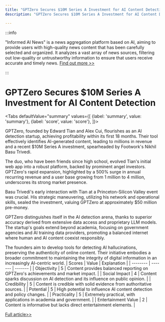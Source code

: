 ```yaml
---
title: "GPTZero Secures $10M Series A Investment for AI Content Detection"
description: "GPTZero Secures $10M Series A Investment for AI Content Detection"

---
```



:::info

"Informed AI News" is a news aggregation platform based on AI, aiming to provide users with high-quality news content that has been carefully selected and organized. It analyzes a vast array of news sources, filtering out low-quality or untrustworthy information to ensure that users receive accurate and timely news.  [Find out more >>](/)

:::

# GPTZero Secures $10M Series A Investment for AI Content Detection


<Tabs
	defaultValue="summary"
	values={[
	{label: 'summary', value: 'summary'},
	{label: 'score', value: 'score'},
]}>
<TabItem value="summary">


GPTZero, founded by Edward Tian and Alex Cui, flourishes as an AI detection startup, achieving profitability within its first 18 months. Their tool effectively identifies AI-generated content, leading to millions in revenue and a recent $10M Series A investment, spearheaded by Footwork's Nikhil Basu Trivedi.

The duo, who have been friends since high school, evolved Tian's initial web app into a robust platform, backed by prominent angel investors. GPTZero's rapid expansion, highlighted by a 500% surge in annual recurring revenue and a user base growing from 1 million to 4 million, underscores its strong market presence.

Basu Trivedi's early interaction with Tian at a Princeton-Silicon Valley event was crucial. His strategic maneuvering, utilizing his network and operational skills, sealed the investment, valuing GPTZero at approximately $50 million pre-money.

GPTZero distinguishes itself in the AI detection arena, thanks to superior accuracy derived from extensive data access and proprietary LLM models. The startup's goals extend beyond academia, focusing on government agencies and AI training data providers, promoting a balanced internet where human and AI content coexist responsibly.

The founders aim to develop tools for detecting AI hallucinations, preserving the authenticity of online content. Their initiative embodies a broader commitment to maintaining the integrity of digital information in an increasingly AI-centric world.
</TabItem>
<TabItem value="score">
	| Scores     | Value   | Explanation |
	| -------- | ------- | ------- |
	| Objectivity  | 5    | Content provides balanced reporting on GPTZero's achievements and market impact.    |
	| Social Impact | 4     | Content sparks discussion on AI detection and its influence on public opinion.    |
	| Credibility    | 5    | Content is credible with solid evidence from authoritative sources.    |
	| Potential    | 5    | High potential to influence AI content detection and policy changes.    |
	| Practicality    | 5    | Extremely practical, with applications in academia and government.    |
	| Entertainment Value    | 2    | Content is informative but lacks direct entertainment elements.    |
</TabItem>
</Tabs>

[Full article>>](https://techcrunch.com/2024/06/13/gptzero-profitable-ai-detection-startup-10m-series-a/)
